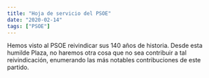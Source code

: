 ```yaml
---
title: "Hoja de servicio del PSOE"
date: "2020-02-14"
tags: ["PSOE"]
---
```


Hemos visto al PSOE reivindicar sus 140 años de historia. Desde esta humilde Plaza, no haremos otra cosa que no sea contribuir a tal reivindicación, enumerando las más notables contribuciones de este partido.